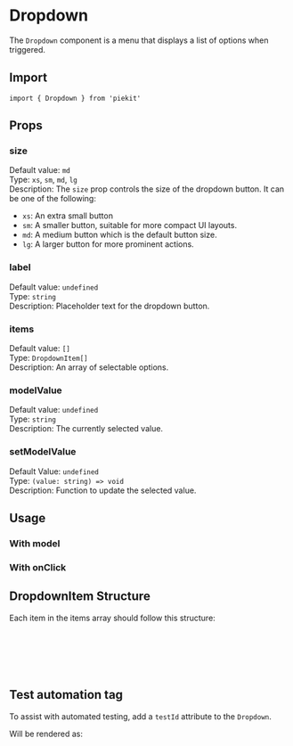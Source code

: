 
<Meta of={DropdownStories} />

# Dropdown

The `Dropdown` component is a menu that displays a list of options when triggered. 

## Import

```tsx
import { Dropdown } from 'piekit'
```

## Props

### size

Default value: `md`\
Type: `xs`, `sm`, `md`, `lg`\
Description: The `size` prop controls the size of the dropdown button. It can be one of the following:
- `xs`: An extra small button
- `sm`: A smaller button, suitable for more compact UI layouts.
- `md`: A medium button which is the default button size.
- `lg`: A larger button for more prominent actions.

<Canvas of={DropdownStories.Size} />

### label

Default value: `undefined`\
Type: `string`\
Description: Placeholder text for the dropdown button.

### items

Default value: `[]`\
Type: `DropdownItem[]`\
Description: An array of selectable options.

### modelValue

Default value: `undefined`\
Type: `string`\
Description: The currently selected value.

### setModelValue

Default Value: `undefined`\
Type: `(value: string) => void`\
Description: Function to update the selected value.

## Usage

### With model

<Canvas of={DropdownStories.WithModelValue} />

### With onClick

<Canvas of={DropdownStories.WithOnClick} />

## DropdownItem Structure

Each item in the items array should follow this structure:

```ts
interface DropdownItem {
    label: string;
    value: string;
    onClick?: (value: string) => void;
}
```

## Test automation tag

To assist with automated testing, add a `testId` attribute to the `Dropdown`.

<Canvas of={DropdownStories.WithTA} />

Will be rendered as:

```html
<div data-testid="dropdown-ta">
    <button data-testid="dropdown-ta-toggle">
        <span data-testid="dropdown-ta-label">...</span>
        <svg></svg>
    </button>
    <div>
        <ul data-testid="dropdown-ta-dropdown">
            <li>
                <a data-testid="dropdown-ta-option-0">...</a>
            </li>
            <li>
                <a data-testid="dropdown-ta-option-1">...</a>
            </li>
        </ul>
    </div>
</div>
```